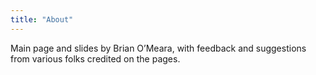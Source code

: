 ```yaml
---
title: "About"
---
```


Main page and slides by Brian O'Meara, with feedback and suggestions from various folks credited on the pages. 
